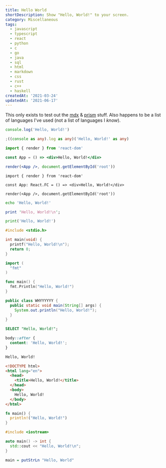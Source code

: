 ```yaml
---
title: Hello World
shortDescription: Show "Hello, World!" to your screen.
category: Miscellaneous
tags:
  - javascript
  - typescript
  - react
  - python
  - c
  - go
  - java
  - sql
  - html
  - markdown
  - css
  - rust
  - c++
  - haskell
createdAt: '2021-03-24'
updatedAt: '2021-06-17'
---
```


This only exists to test out the [mdx](https://mdxjs.com/) & [prism](https://prismjs.com/) stuff.
Also happens to be a list of languages I've used (not a list of languages I _know_).

```javascript
console.log('Hello, World!')
```

```typescript
;((console as any).log as any)('Hello, World!' as any)
```

```jsx
import { render } from 'react-dom'

const App = () => <div>Hello, World!</div>

render(<App />, document.getElementById('root'))
```

```tsx
import { render } from 'react-dom'

const App: React.FC = () => <div>Hello, World!</div>

render(<App />, document.getElementById('root'))
```

```bash
echo 'Hello, World!'
```

```perl
print 'Hello, World!\n';
```

```python
print('Hello, World!')
```

```c
#include <stdio.h>

int main(void) {
  printf("Hello, World!\n");
  return 0;
}
```

```go
import (
  "fmt"
)

func main() {
  fmt.Println("Hello, World!")
}
```

```java
public class WHYYYYYY {
  public static void main(String[] args) {
    System.out.println("Hello, World!");
  }
}
```

```sql
SELECT "Hello, World!";
```

```css
body::after {
  content: 'Hello, World!';
}
```

```markdown
Hello, World!
```

```html
<!DOCTYPE html>
<html lang="en">
  <head>
    <title>Hello, World!</title>
  </head>
  <body>
    Hello, World!
  </body>
</html>
```

```rust
fn main() {
  println!("Hello, World!")
}
```

```cpp
#include <iostream>

auto main() -> int {
  std::cout << "Hello, World!\n";
}
```

```haskell
main = putStrLn "Hello, World"
```
